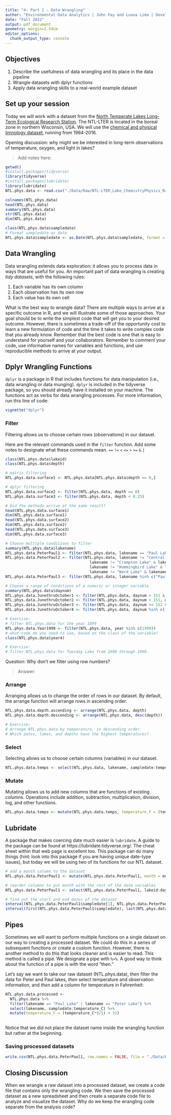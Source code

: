 ```yaml
---
title: "4: Part 1 - Data Wrangling"
author: "Environmental Data Analytics | John Fay and Luana Lima | Developed by Kateri Salk"
date: "Fall 2022"
output: pdf_document
geometry: margin=2.54cm
editor_options: 
  chunk_output_type: console
---
```


## Objectives
1. Describe the usefulness of data wrangling and its place in the data pipeline
2. Wrangle datasets with dplyr functions
3. Apply data wrangling skills to a real-world example dataset

## Set up your session

Today we will work with a dataset from the [North Temperate Lakes Long-Term Ecological Research Station](https://lter.limnology.wisc.edu/about/overview). The NTL-LTER is located in the boreal zone in northern Wisconsin, USA. We will use the [chemical and physical limnology dataset](https://lter.limnology.wisc.edu/content/cascade-project-north-temperate-lakes-lter-core-data-physical-and-chemical-limnology-1984), running from 1984-2016. 

Opening discussion: why might we be interested in long-term observations of temperature, oxygen, and light in lakes?

> Add notes here: 

```r
getwd()
#install.packages(tidyverse)
library(tidyverse)
#install.packages(lubridate)
library(lubridate)
NTL.phys.data <- read.csv("./Data/Raw/NTL-LTER_Lake_ChemistryPhysics_Raw.csv", stringsAsFactors = TRUE)

colnames(NTL.phys.data)
head(NTL.phys.data)
summary(NTL.phys.data)
str(NTL.phys.data)
dim(NTL.phys.data)

class(NTL.phys.data$sampledate)
# Format sampledate as date
NTL.phys.data$sampledate <- as.Date(NTL.phys.data$sampledate, format = "%m/%d/%y")
```

## Data Wrangling

Data wrangling extends data exploration: it allows you to process data in ways that are useful for you. An important part of data wrangling is creating *tidy datasets*, with the following rules: 

1. Each variable has its own column
2. Each observation has its own row
3. Each value has its own cell

What is the best way to wrangle data? There are multiple ways to arrive at a specific outcome in R, and we will illustrate some of those approaches. Your goal should be to write the simplest code that will get you to your desired outcome. However, there is sometimes a trade-off of the opportunity cost to learn a new formulation of code and the time it takes to write complex code that you already know. Remember that the best code is one that is easy to understand for yourself and your collaborators. Remember to comment your code, use informative names for variables and functions, and use reproducible methods to arrive at your output.

## Dplyr Wrangling Functions

`dplyr` is a package in R that includes functions for data manipulation (i.e., data wrangling or data munging). `dplyr` is included in the tidyverse package, so you should already have it installed on your machine. The functions act as verbs for data wrangling processes. For more information, run this line of code:

```r
vignette("dplyr")
```

### Filter

Filtering allows us to choose certain rows (observations) in our dataset.

Here are the relevant commands used in the `filter` function. Add some notes to designate what these commands mean. 
`==`
`!=`
`<`
`<=`
`>`
`>=`
`&`
`|`

```r
class(NTL.phys.data$lakeid)
class(NTL.phys.data$depth)

# matrix filtering
NTL.phys.data.surface1 <- NTL.phys.data[NTL.phys.data$depth == 0,]

# dplyr filtering
NTL.phys.data.surface2 <- filter(NTL.phys.data, depth == 0)
NTL.phys.data.surface3 <- filter(NTL.phys.data, depth < 0.25)

# Did the methods arrive at the same result?
head(NTL.phys.data.surface1)
dim(NTL.phys.data.surface1)
head(NTL.phys.data.surface2)
dim(NTL.phys.data.surface2)
head(NTL.phys.data.surface3)
dim(NTL.phys.data.surface3)

# Choose multiple conditions to filter
summary(NTL.phys.data$lakename)
NTL.phys.data.PeterPaul1 <- filter(NTL.phys.data, lakename == "Paul Lake" | lakename == "Peter Lake")
NTL.phys.data.PeterPaul2 <- filter(NTL.phys.data, lakename != "Central Long Lake" & 
                                     lakename != "Crampton Lake" & lakename != "East Long Lake" &
                                     lakename != "Hummingbird Lake" & lakename != "Tuesday Lake" &
                                     lakename != "Ward Lake" & lakename != "West Long Lake")
NTL.phys.data.PeterPaul3 <- filter(NTL.phys.data, lakename %in% c("Paul Lake", "Peter Lake"))

# Choose a range of conditions of a numeric or integer variable
summary(NTL.phys.data$daynum)
NTL.phys.data.JunethruOctober1 <- filter(NTL.phys.data, daynum > 151 & daynum < 305)
NTL.phys.data.JunethruOctober2 <- filter(NTL.phys.data, daynum > 151, daynum < 305)
NTL.phys.data.JunethruOctober3 <- filter(NTL.phys.data, daynum >= 152 & daynum <= 304)
NTL.phys.data.JunethruOctober4 <- filter(NTL.phys.data, daynum %in% c(152:304))

# Exercise: 
# filter NTL.phys.data for the year 1999
NTL.phys.data.Year1999 <- filter(NTL.phys.data, year %in% c(1999))
# what code do you need to use, based on the class of the variable?
class(NTL.phys.data$year4)

# Exercise: 
# filter NTL.phys.data for Tuesday Lake from 1990 through 1999.


```
Question: Why don't we filter using row numbers?

> Answer: 

### Arrange

Arranging allows us to change the order of rows in our dataset. By default, the arrange function will arrange rows in ascending order.

```r
NTL.phys.data.depth.ascending <- arrange(NTL.phys.data, depth)
NTL.phys.data.depth.descending <- arrange(NTL.phys.data, desc(depth))

# Exercise: 
# Arrange NTL.phys.data by temperature, in descending order. 
# Which dates, lakes, and depths have the highest temperatures?


```
### Select

Selecting allows us to choose certain columns (variables) in our dataset.

```r
NTL.phys.data.temps <- select(NTL.phys.data, lakename, sampledate:temperature_C)

```
### Mutate

Mutating allows us to add new columns that are functions of existing columns. Operations include addition, subtraction, multiplication, division, log, and other functions.

```r

NTL.phys.data.temps <- mutate(NTL.phys.data.temps, temperature_F = (temperature_C*9/5) + 32)

```

## Lubridate

A package that makes coercing date much easier is `lubridate`. A guide to the package can be found at https://lubridate.tidyverse.org/. The cheat sheet within that web page is excellent too. This package can do many things (hint: look into this package if you are having unique date-type issues), but today we will be using two of its functions for our NTL dataset. 

```r
# add a month column to the dataset
NTL.phys.data.PeterPaul1 <- mutate(NTL.phys.data.PeterPaul1, month = month(sampledate)) 

# reorder columns to put month with the rest of the date variables
NTL.phys.data.PeterPaul1 <- select(NTL.phys.data.PeterPaul1, lakeid:daynum, month, sampledate:comments)

# find out the start and end dates of the dataset
interval(NTL.phys.data.PeterPaul1$sampledate[1], NTL.phys.data.PeterPaul1$sampledate[21613])
interval(first(NTL.phys.data.PeterPaul1$sampledate), last(NTL.phys.data.PeterPaul1$sampledate))
```


## Pipes

Sometimes we will want to perform multiple functions on a single dataset on our way to creating a processed dataset. We could do this in a series of subsequent functions or create a custom function. However, there is another method to do this that looks cleaner and is easier to read. This method is called a pipe. We designate a pipe with `%>%`. A good way to think about the function of a pipe is with the word "then." 

Let's say we want to take our raw dataset (NTL.phys.data), *then* filter the data for Peter and Paul lakes, *then* select temperature and observation information, and *then* add a column for temperature in Fahrenheit: 

```r
NTL.phys.data.processed <- 
  NTL.phys.data %>%
  filter(lakename == "Paul Lake" | lakename == "Peter Lake") %>%
  select(lakename, sampledate:temperature_C) %>%
  mutate(temperature_F = (temperature_C*9/5) + 32)
  
```

Notice that we did not place the dataset name inside the wrangling function but rather at the beginning.

### Saving processed datasets

```r
write.csv(NTL.phys.data.PeterPaul1, row.names = FALSE, file = "./Data/Processed/NTL-LTER_Lake_ChemistryPhysics_PeterPaul_Processed.csv")
```

## Closing Discussion

When we wrangle a raw dataset into a processed dataset, we create a code file that contains only the wrangling code. We then save the processed dataset as a new spreadsheet and then create a separate code file to analyze and visualize the dataset. Why do we keep the wrangling code separate from the analysis code?


